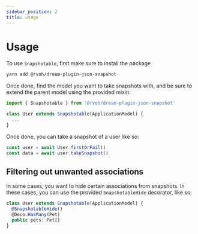 ```yaml
---
sidebar_position: 2
title: usage
---
```


# Usage

To use `Snapshotable`, first make sure to install the package

```sh
yarn add @rvoh/dream-plugin-json-snapshot
```

Once done, find the model you want to take snapshots with, and be sure to extend the parent model using the provided mixin:

```ts
import { Snapshotable } from '@rvoh/dream-plugin-json-snapshot'

class User extends Snapshotable(ApplicationModel) {
  ...
}
```

Once done, you can take a snapshot of a user like so:

```ts
const user = await User.firstOrFail()
const data = await user.takeSnapshot()
```

## Filtering out unwanted associations

In some cases, you want to hide certain associations from snapshots. In these cases, you can use the provided `SnapshotableHide` decorator, like so:

```ts
class User extends Snapshotable(ApplicationModel) {
  @SnapshotableHide()
  @Deco.HasMany(Pet)
  public pets: Pet[]
}
```
